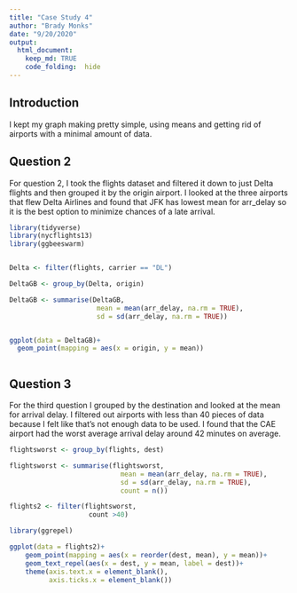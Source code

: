 ```yaml
---
title: "Case Study 4"
author: "Brady Monks"
date: "9/20/2020"
output: 
  html_document:
    keep_md: TRUE
    code_folding:  hide
---
```


## Introduction

I kept my graph making pretty simple, using means and getting rid of airports with a minimal amount of data.


## Question 2

For question 2, I took the flights dataset and filtered it down to just Delta flights and then grouped it by the origin airport. I looked at the three airports that flew Delta Airlines and found that JFK has lowest mean for arr_delay so it is the best option to minimize chances of a late arrival.

```r
library(tidyverse)
library(nycflights13)
library(ggbeeswarm)


Delta <- filter(flights, carrier == "DL")

DeltaGB <- group_by(Delta, origin)

DeltaGB <- summarise(DeltaGB,
                      mean = mean(arr_delay, na.rm = TRUE),
                      sd = sd(arr_delay, na.rm = TRUE))


ggplot(data = DeltaGB)+
  geom_point(mapping = aes(x = origin, y = mean))



```

## Question 3

For the third question I grouped by the destination and looked at the mean for arrival delay. I filtered out airports with less than 40 pieces of data because I felt like that's not enough data to be used. I found that the CAE airport had the worst average arrival delay around 42 minutes on average. 

```r
flightsworst <- group_by(flights, dest)

flightsworst <- summarise(flightsworst,
                            mean = mean(arr_delay, na.rm = TRUE),
                            sd = sd(arr_delay, na.rm = TRUE),
                            count = n())

flights2 <- filter(flightsworst, 
                    count >40)

library(ggrepel)

ggplot(data = flights2)+
    geom_point(mapping = aes(x = reorder(dest, mean), y = mean))+
    geom_text_repel(aes(x = dest, y = mean, label = dest))+
    theme(axis.text.x = element_blank(),
          axis.ticks.x = element_blank())

```
